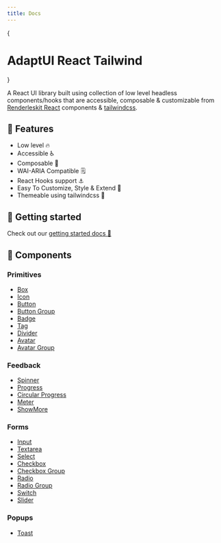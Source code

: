 ```yaml
---
title: Docs
---
```


{<h1 className="text-center font-extrabold md:text-5xl mt-8">AdaptUI React
Tailwind</h1>}

A React UI library built using collection of low level headless components/hooks
that are accessible, composable & customizable from
[Renderleskit React](https://github.com/timelessco/renderlesskit-react)
components & [tailwindcss](https://tailwindcss.com/).

## 🚀 Features

- Low level 🔥
- Accessible ♿
- Composable 🧰
- WAI-ARIA Compatible 🗒️
- React Hooks support ⚓
- Easy To Customize, Style & Extend 💅
- Themeable using tailwindcss 🎨

## 🔰 Getting started

Check out our [getting started docs 📖](/docs/getting-started)

## 📑 Components

### Primitives

- [Box](/docs/components/primitives/box)
- [Icon](/docs/components/primitives/icon)
- [Button](/docs/components/primitives/button)
- [Button Group](/docs/components/primitives/button-group)
- [Badge](/docs/components/primitives/badge)
- [Tag](/docs/components/primitives/tag)
- [Divider](/docs/components/primitives/divider)
- [Avatar](/docs/components/primitives/avatar)
- [Avatar Group](/docs/components/primitives/avatar-group)

### Feedback

- [Spinner](/docs/components/feedback/spinner)
- [Progress](/docs/components/feedback/progress)
- [Circular Progress](/docs/components/feedback/circular-progress)
- [Meter](/docs/components/feedback/meter)
- [ShowMore](/docs/components/feedback/show-more)

### Forms

- [Input](/docs/components/forms/input)
- [Textarea](/docs/components/forms/textarea)
- [Select](/docs/components/forms/select)
- [Checkbox](/docs/components/forms/checkbox)
- [Checkbox Group](/docs/components/forms/checkbox-group)
- [Radio](/docs/components/forms/radio)
- [Radio Group](/docs/components/forms/radio-group)
- [Switch](/docs/components/forms/switch)
- [Slider](/docs/components/forms/slider)

### Popups

- [Toast](/docs/components/forms/toast)
